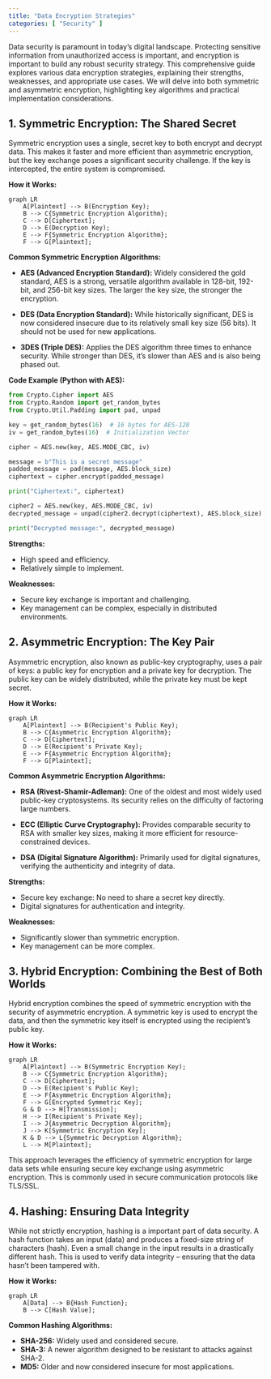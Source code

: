 ```yaml
---
title: "Data Encryption Strategies"
categories: [ "Security" ]
---
```


Data security is paramount in today's digital landscape. Protecting sensitive information from unauthorized access is important, and encryption is important to build any robust security strategy. This comprehensive guide explores various data encryption strategies, explaining their strengths, weaknesses, and appropriate use cases. We will delve into both symmetric and asymmetric encryption, highlighting key algorithms and practical implementation considerations.

## 1. Symmetric Encryption: The Shared Secret

Symmetric encryption uses a single, secret key to both encrypt and decrypt data. This makes it faster and more efficient than asymmetric encryption, but the key exchange poses a significant security challenge. If the key is intercepted, the entire system is compromised.

**How it Works:**

```mermaid
graph LR
    A[Plaintext] --> B(Encryption Key);
    B --> C{Symmetric Encryption Algorithm};
    C --> D[Ciphertext];
    D --> E(Decryption Key);
    E --> F{Symmetric Encryption Algorithm};
    F --> G[Plaintext];
```

**Common Symmetric Encryption Algorithms:**

-   **AES (Advanced Encryption Standard):** Widely considered the gold standard, AES is a strong, versatile algorithm available in 128-bit, 192-bit, and 256-bit key sizes. The larger the key size, the stronger the encryption.

-   **DES (Data Encryption Standard):** While historically significant, DES is now considered insecure due to its relatively small key size (56 bits). It should not be used for new applications.

-   **3DES (Triple DES):** Applies the DES algorithm three times to enhance security. While stronger than DES, it's slower than AES and is also being phased out.

**Code Example (Python with AES):**

``` python
from Crypto.Cipher import AES
from Crypto.Random import get_random_bytes
from Crypto.Util.Padding import pad, unpad

key = get_random_bytes(16)  # 16 bytes for AES-128
iv = get_random_bytes(16)  # Initialization Vector

cipher = AES.new(key, AES.MODE_CBC, iv)

message = b"This is a secret message"
padded_message = pad(message, AES.block_size)
ciphertext = cipher.encrypt(padded_message)

print("Ciphertext:", ciphertext)

cipher2 = AES.new(key, AES.MODE_CBC, iv)
decrypted_message = unpad(cipher2.decrypt(ciphertext), AES.block_size)

print("Decrypted message:", decrypted_message)
```

**Strengths:**

-   High speed and efficiency.
-   Relatively simple to implement.

**Weaknesses:**

-   Secure key exchange is important and challenging.
-   Key management can be complex, especially in distributed environments.

## 2. Asymmetric Encryption: The Key Pair

Asymmetric encryption, also known as public-key cryptography, uses a pair of keys: a public key for encryption and a private key for decryption. The public key can be widely distributed, while the private key must be kept secret.

**How it Works:**

```mermaid
graph LR
    A[Plaintext] --> B(Recipient's Public Key);
    B --> C{Asymmetric Encryption Algorithm};
    C --> D[Ciphertext];
    D --> E(Recipient's Private Key);
    E --> F{Asymmetric Encryption Algorithm};
    F --> G[Plaintext];
```

**Common Asymmetric Encryption Algorithms:**

-   **RSA (Rivest-Shamir-Adleman):** One of the oldest and most widely used public-key cryptosystems. Its security relies on the difficulty of factoring large numbers.

-   **ECC (Elliptic Curve Cryptography):** Provides comparable security to RSA with smaller key sizes, making it more efficient for resource-constrained devices.

-   **DSA (Digital Signature Algorithm):** Primarily used for digital signatures, verifying the authenticity and integrity of data.

**Strengths:**

-   Secure key exchange: No need to share a secret key directly.
-   Digital signatures for authentication and integrity.

**Weaknesses:**

-   Significantly slower than symmetric encryption.
-   Key management can be more complex.

## 3. Hybrid Encryption: Combining the Best of Both Worlds

Hybrid encryption combines the speed of symmetric encryption with the security of asymmetric encryption. A symmetric key is used to encrypt the data, and then the symmetric key itself is encrypted using the recipient's public key.

**How it Works:**

```mermaid
graph LR
    A[Plaintext] --> B(Symmetric Encryption Key);
    B --> C{Symmetric Encryption Algorithm};
    C --> D[Ciphertext];
    D --> E(Recipient's Public Key);
    E --> F{Asymmetric Encryption Algorithm};
    F --> G[Encrypted Symmetric Key];
    G & D --> H[Transmission];
    H --> I(Recipient's Private Key);
    I --> J{Asymmetric Decryption Algorithm};
    J --> K[Symmetric Encryption Key];
    K & D --> L{Symmetric Decryption Algorithm};
    L --> M[Plaintext];
```

This approach leverages the efficiency of symmetric encryption for large data sets while ensuring secure key exchange using asymmetric encryption. This is commonly used in secure communication protocols like TLS/SSL.

## 4. Hashing: Ensuring Data Integrity

While not strictly encryption, hashing is a important part of data security. A hash function takes an input (data) and produces a fixed-size string of characters (hash). Even a small change in the input results in a drastically different hash. This is used to verify data integrity – ensuring that the data hasn't been tampered with.

**How it Works:**

```mermaid
graph LR
    A[Data] --> B{Hash Function};
    B --> C[Hash Value];
```

**Common Hashing Algorithms:**

-   **SHA-256:** Widely used and considered secure.
-   **SHA-3:** A newer algorithm designed to be resistant to attacks against SHA-2.
-   **MD5:** Older and now considered insecure for most applications.



